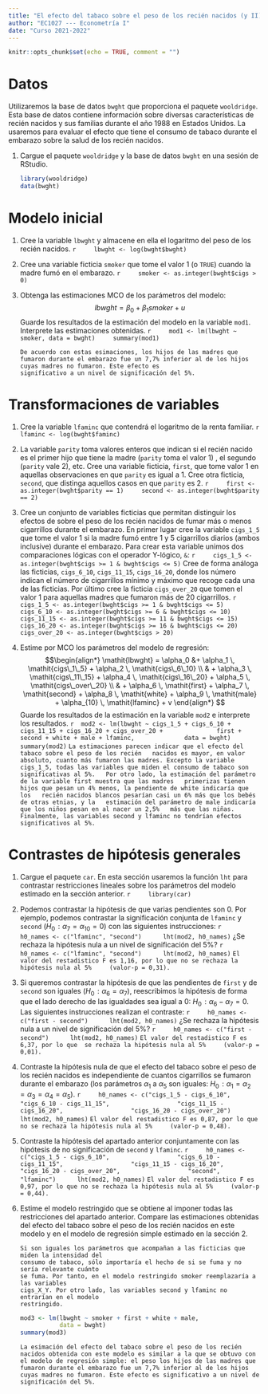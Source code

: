 ```yaml
---
title: "El efecto del tabaco sobre el peso de los recién nacidos (y II)"
author: "EC1027 --- Econometría I"
date: "Curso 2021-2022"
---
```


```r
knitr::opts_chunk$set(echo = TRUE, comment = "")
```

# Datos

Utilizaremos la base de datos `bwght` que proporciona el paquete `wooldridge`. Esta base de datos contiene información sobre diversas características de  recién nacidos y sus familias durante el año 1988 en Estados Unidos. La usaremos para evaluar el efecto que tiene el consumo de tabaco durante el embarazo sobre la salud de los recién nacidos.

1. Cargue el paquete `wooldridge` y la base de datos `bwght` en una sesión de RStudio.

    ```r
    library(wooldridge)
    data(bwght)
    ```
    

# Modelo inicial

1. Cree la variable `lbwght` y almacene en ella el logaritmo del peso de los recién nacidos. 
    ```r
    lbwght <- log(bwght$bwght)
    ```

1. Cree una variable ficticia `smoker` que tome el valor 1 (o `TRUE`) cuando la madre fumó en el embarazo.
    ```r
    smoker <- as.integer(bwght$cigs > 0)
    ```

1. Obtenga las estimaciones MCO de los parámetros del modelo:
  $$
  \mathit{lbwght} = \beta_0 + \beta_1 \mathit{smoker} + u
  $$
  Guarde los resultados de la estimación del modelo en la variable `mod1`. Interprete las estimaciones obtenidas. 
    ```r
    mod1 <- lm(lbwght ~ smoker, data = bwght)
    summary(mod1)
    ```

    ```
    De acuerdo con estas esimaciones, los hijos de las madres que fumaron durante el embarazo fue un 7,7% inferior al de los hijos cuyas madres no fumaron. Este efecto es 
    significativo a un nivel de significación del 5%.
    ```
    
# Transformaciones de variables

1. Cree la variable `lfaminc` que contendrá el logaritmo de la renta familiar.
    ```r
    lfaminc <- log(bwght$faminc)
    ```

1. La variable `parity` toma valores enteros que indican si el recién nacido es el primer hijo que tiene la madre (`parity` toma el valor 1) , el segundo (`parity` vale 2), etc. Cree una variable ficticia, `first`, que tome valor 1 en aquellas observaciones en que `parity` es igual a 1. Cree otra ficticia, `second`, que distinga aquellos casos en que `parity` es 2.
    ```r
    first <- as.integer(bwght$parity == 1)
    second <- as.integer(bwght$parity == 2)
    ```

1. Cree un conjunto de variables ficticias que permitan distinguir los efectos de sobre el peso de los recién nacidos de fumar más o menos cigarrillos durante el embarazo. En primer lugar cree la variable `cigs_1_5` que tome el valor 1 si la madre fumó entre 1 y 5 cigarrillos diarios (ambos inclusive) durante el embarazo. Para crear esta variable unimos dos comparaciones lógicas con el operador Y-lógico, `&`:
    ```r
    cigs_1_5 <- as.integer(bwght$cigs >= 1 & bwght$cigs <= 5)
    ```
  Cree de forma análoga las ficticias, `cigs_6_10`, `cigs_11_15`, `cigs_16_20`, donde los número indican el número de cigarrillos mínimo y máximo que recoge cada una de las ficticias. Por último cree la ficticia `cigs_over_20` que tomen el valor 1 para aquellas madres que fumaron más de 20 cigarrillos.
    ```r
    cigs_1_5 <- as.integer(bwght$cigs >= 1 & bwght$cigs <= 5)
    cigs_6_10 <- as.integer(bwght$cigs >= 6 & bwght$cigs <= 10)
    cigs_11_15 <- as.integer(bwght$cigs >= 11 & bwght$cigs <= 15)
    cigs_16_20 <- as.integer(bwght$cigs >= 16 & bwght$cigs <= 20)
    cigs_over_20 <- as.integer(bwght$cigs > 20)
    ```

1. Estime por MCO los parámetros del modelo de regresión:
  $$\begin{align*}
      \mathit{lbwght} = \alpha_0 
         &+ \alpha_1 \, \mathit{cigs\_1\_5}
         + \alpha_2 \, \mathit{cigs\_6\_10} \\ 
         & + \alpha_3 \, \mathit{cigs\_11\_15} 
         + \alpha_4 \, \mathit{cigs\_16\_20} 
         + \alpha_5 \, \mathit{cigs\_over\_20} \\
         & + \alpha_6 \, \mathit{first} 
         + \alpha_7 \, \mathit{second} 
         + \alpha_8  \, \mathit{white} 
         + \alpha_9 \, \mathit{male} 
         + \alpha_{10} \, \mathit{lfaminc} 
         + v
    \end{align*}
  $$
  Guarde los resultados de la estimación en la variable `mod2` e interprete los resultados.
    ```r
    mod2 <- lm(lbwght ~ cigs_1_5 + cigs_6_10 + 
                 cigs_11_15 + cigs_16_20 + cigs_over_20 +
                 first + second + white + male + lfaminc, 
               data = bwght)
    summary(mod2)
    ```
    ```
    La estimaciones parecen indicar que el efecto del tabaco sobre el peso de los recién 
    nacidos es mayor, en valor absoluto, cuanto más fumaron las madres. Excepto la variable 
    cigs_1_5, todas las variables que miden el consumo de tabaco son significativas al 5%. 
    Por otro lado, la estimación del parámetro de la variable first muestra que las madres 
    primerizas tienen hijos que pesan un 4% menos, la pendiente de white indicaría que los 
    recién nacidos blancos pesarían casi un 6% más que los bebés de otras etnias, y la 
    estimación del parámetro de male indicaría que los niños pesan en al nacer un 2,5% 
    más que las niñas. Finalmente, las variables second y lfaminc no tendrían efectos 
    significativos al 5%.
    ```
  
# Contrastes de hipótesis generales

1. Cargue el paquete `car`. En esta sección usaremos la función `lht` para contrastar restricciones lineales sobre los parámetros del modelo estimado en la sección anterior.
    ```r
    library(car)
    ```

2. Podemos contrastar la hipótesis de que varias pendientes son 0. Por ejemplo, podemos contrastar la significación conjunta de `lfaminc` y `second` ($H_0\!: \alpha_7 = \alpha_{10} = 0$) con las siguientes instrucciones:
    ```r
    h0_names <- c("lfaminc", "second") 
    lht(mod2, h0_names)
    ```
  ¿Se rechaza la hipótesis nula a un nivel de significación del 5%?
    ```r
    h0_names <- c("lfaminc", "second") 
    lht(mod2, h0_names)
    ```
    ```
    El valor del restadistico F es 1,16, por lo que no se rechaza la hipótesis nula al 5%
    (valor-p = 0,31).
    ```
 
4. Si queremos contrastar la hipótesis de que las pendientes de `first` y de `second` son iguales ($H_0\!: \alpha_6 = \alpha_{7}$), reescribimos la hipótesis de forma que el lado derecho de las igualdades sea igual a 0: $H_0\!: \alpha_6 - \alpha_{7} = 0$. Las siguientes instrucciones realizan el contraste:
    ```r
    h0_names <- c("first - second") 
    lht(mod2, h0_names)
    ```
  ¿Se rechaza la hipótesis nula a un nivel de significación del 5%?
    ```r
    h0_names <- c("first - second") 
    lht(mod2, h0_names)
    ```
    ```
    El valor del restadistico F es 6,37, por lo que  se rechaza la hipótesis nula al 5%
    (valor-p = 0,01).
    ```
  
3. Contraste la hipótesis nula de que el efecto del tabaco sobre el peso de los recién nacidos es independiente de cuantos cigarrillos se fumaron durante el embarazo (los parámetros $\alpha_1$ a $\alpha_5$ son iguales: $H_0\!: \alpha_1 = \alpha_{2} = \alpha_{3} = \alpha_{4} = \alpha_{5}$).
    ```r
    h0_names <- c("cigs_1_5 - cigs_6_10",
                  "cigs_6_10 - cigs_11_15",
                  "cigs_11_15 - cigs_16_20",
                  "cigs_16_20 - cigs_over_20") 
    lht(mod2, h0_names)
    ```
    ```
    El valor del restadistico F es 0,87, por lo que no se rechaza la hipótesis nula al 5%
    (valor-p = 0,48).
    ```

4. Contraste la hipótesis del apartado anterior conjuntamente con las hipótesis de no significación de `second` y `lfaminc`.
    ```r
    h0_names <- c("cigs_1_5 - cigs_6_10",
                  "cigs_6_10 - cigs_11_15",
                  "cigs_11_15 - cigs_16_20",
                  "cigs_16_20 - cigs_over_20",
                  "second",
                  "lfaminc") 
    lht(mod2, h0_names)
    ```
    ```
    El valor del restadistico F es 0,97, por lo que no se rechaza la hipótesis nula al 5%
    (valor-p = 0,44).
    ```
  
5. Estime el modelo restringido que se obtiene al imponer todas las restricciones del apartado anterior. Compare las estimaciones obtenidas del efecto del tabaco sobre el peso de los recién nacidos en este modelo y en el modelo de regresión simple estimado en la sección 2.

    ```
    Si son iguales los parámetros que acompañan a las ficticias que miden la intensidad del 
    consumo de tabaco, sólo importaría el hecho de si se fuma y no sería relevante cuánto 
    se fuma. Por tanto, en el modelo restringido smoker reemplazaría a las variables 
    cigs_X_Y. Por otro lado, las variables second y lfaminc no entrarían en el modelo 
    restringido.
    ```

    ```r
    mod3 <- lm(lbwght ~ smoker + first + white + male, 
               data = bwght)
    summary(mod3)
    ```

     ```
    La esimación del efecto del tabaco sobre el peso de los recién nacidos obtenida con este modelo es similar a la que se obtuvo con el modelo de regresión simple: el peso los hijos de las madres que fumaron durante el embarazo fue un 7,7% inferior al de los hijos cuyas madres no fumaron. Este efecto es significativo a un nivel de significación del 5%.
    ```
